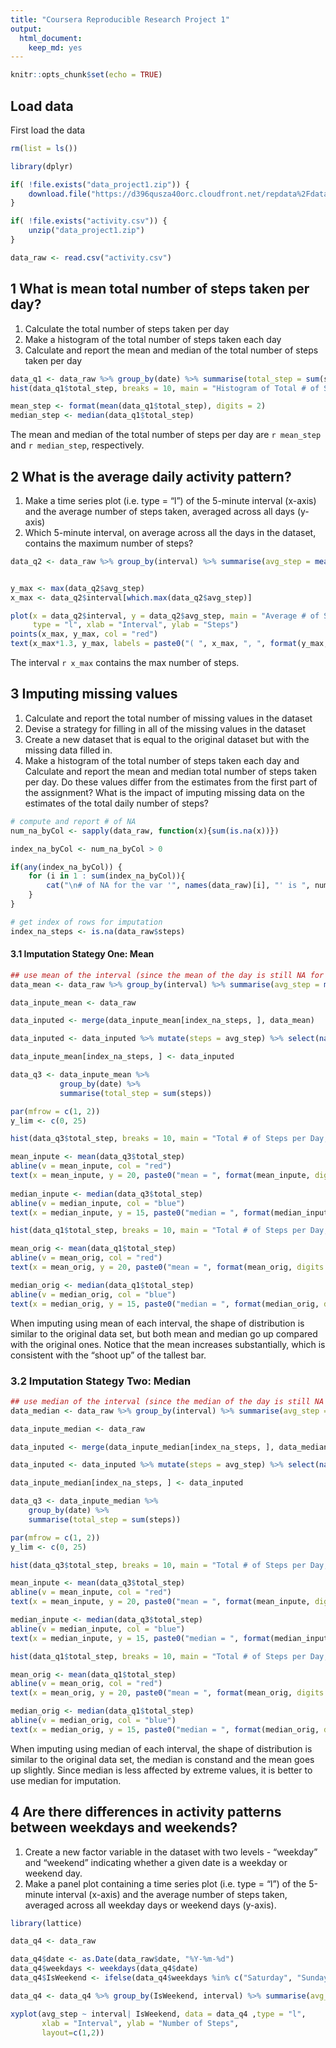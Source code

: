 ---
title: "Coursera Reproducible Research Project 1"
output: 
  html_document: 
    keep_md: yes
---

```{r setup, include=FALSE, fig.width = 9}
knitr::opts_chunk$set(echo = TRUE)
```

## Load data
First load the data 

```{r load data, message=FALSE}
rm(list = ls())

library(dplyr)

if( !file.exists("data_project1.zip")) {
    download.file("https://d396qusza40orc.cloudfront.net/repdata%2Fdata%2Factivity.zip", "data_project1.zip")
}

if( !file.exists("activity.csv")) {
    unzip("data_project1.zip")
}

data_raw <- read.csv("activity.csv")

```

## 1 What is mean total number of steps taken per day?
1. Calculate the total number of steps taken per day
2. Make a histogram of the total number of steps taken each day
3. Calculate and report the mean and median of the total number of steps taken per day

```{r question 1}

data_q1 <- data_raw %>% group_by(date) %>% summarise(total_step = sum(steps, na.rm = TRUE))
hist(data_q1$total_step, breaks = 10, main = "Histogram of Total # of Steps per Day", xlab = "# of Steps")

mean_step <- format(mean(data_q1$total_step), digits = 2)
median_step <- median(data_q1$total_step)
```

The mean and median of the total number of steps per day are `r mean_step` and `r median_step`, respectively.

## 2 What is the average daily activity pattern?
1. Make a time series plot (i.e. type = "l") of the 5-minute interval (x-axis) and the average number of steps taken, averaged across all days (y-axis)
2. Which 5-minute interval, on average across all the days in the dataset, contains the maximum number of steps?

```{r question 2}

data_q2 <- data_raw %>% group_by(interval) %>% summarise(avg_step = mean(steps, na.rm = TRUE))


y_max <- max(data_q2$avg_step)
x_max <- data_q2$interval[which.max(data_q2$avg_step)]

plot(x = data_q2$interval, y = data_q2$avg_step, main = "Average # of Steps of 5-Minute Interval", 
     type = "l", xlab = "Interval", ylab = "Steps")
points(x_max, y_max, col = "red") 
text(x_max*1.3, y_max, labels = paste0("( ", x_max, ", ", format(y_max, digits = 4), " )" ))

```

The interval `r x_max` contains the max number of steps.

## 3 Imputing missing values
1. Calculate and report the total number of missing values in the dataset 
2. Devise a strategy for filling in all of the missing values in the dataset
3. Create a new dataset that is equal to the original dataset but with the missing data filled in.
4. Make a histogram of the total number of steps taken each day and Calculate and report the mean and median total number of steps taken per day. Do these values differ from the estimates from the first part of the assignment? What is the impact of imputing missing data on the estimates of the total daily number of steps?

``` {r question 3}
# compute and report # of NA
num_na_byCol <- sapply(data_raw, function(x){sum(is.na(x))})

index_na_byCol <- num_na_byCol > 0

if(any(index_na_byCol)) {
    for (i in 1 : sum(index_na_byCol)){
        cat("\n# of NA for the var '", names(data_raw)[i], "' is ", num_na_byCol[i], "\n", sep = "")
    }
}

# get index of rows for imputation
index_na_steps <- is.na(data_raw$steps)
```


#### 3.1 Imputation Stategy One: Mean
``` {r question 3.1 inpute with mean, fig.width = 9}
## use mean of the interval (since the mean of the day is still NA for a few days)
data_mean <- data_raw %>% group_by(interval) %>% summarise(avg_step = mean(steps, na.rm = TRUE))

data_inpute_mean <- data_raw

data_inputed <- merge(data_inpute_mean[index_na_steps, ], data_mean)

data_inputed <- data_inputed %>% mutate(steps = avg_step) %>% select(names(data_raw))

data_inpute_mean[index_na_steps, ] <- data_inputed

data_q3 <- data_inpute_mean %>% 
           group_by(date) %>% 
           summarise(total_step = sum(steps))

par(mfrow = c(1, 2))
y_lim <- c(0, 25)

hist(data_q3$total_step, breaks = 10, main = "Total # of Steps per Day, Original", xlab = "# of Steps", ylim = y_lim)

mean_inpute <- mean(data_q3$total_step)
abline(v = mean_inpute, col = "red")
text(x = mean_inpute, y = 20, paste0("mean = ", format(mean_inpute, digits =2)), col = "red")
     
median_inpute <- median(data_q3$total_step)
abline(v = median_inpute, col = "blue")
text(x = median_inpute, y = 15, paste0("median = ", format(median_inpute, digits =2)), col = "blue")

hist(data_q1$total_step, breaks = 10, main = "Total # of Steps per Day, Inputed", xlab = "# of Steps", ylim = y_lim)

mean_orig <- mean(data_q1$total_step)
abline(v = mean_orig, col = "red")
text(x = mean_orig, y = 20, paste0("mean = ", format(mean_orig, digits =2)), col = "red")

median_orig <- median(data_q1$total_step)
abline(v = median_orig, col = "blue")
text(x = median_orig, y = 15, paste0("median = ", format(median_orig, digits =2)), col = "blue")
```

When imputing using mean of each interval, the shape of distribution is similar to the original data set, but both mean and median go up compared with the original ones. Notice that the mean increases substantially, which is consistent with the "shoot up" of the tallest bar. 

### 3.2 Imputation Stategy Two: Median
``` {r question 3.2 inpute with median, fig.width = 9}
## use median of the interval (since the median of the day is still NA for a few days)
data_median <- data_raw %>% group_by(interval) %>% summarise(avg_step = median(steps, na.rm = TRUE))

data_inpute_median <- data_raw

data_inputed <- merge(data_inpute_median[index_na_steps, ], data_median)

data_inputed <- data_inputed %>% mutate(steps = avg_step) %>% select(names(data_raw))

data_inpute_median[index_na_steps, ] <- data_inputed

data_q3 <- data_inpute_median %>% 
    group_by(date) %>% 
    summarise(total_step = sum(steps))

par(mfrow = c(1, 2))
y_lim <- c(0, 25)

hist(data_q3$total_step, breaks = 10, main = "Total # of Steps per Day, Inputed", xlab = "# of Steps", ylim = y_lim)

mean_inpute <- mean(data_q3$total_step)
abline(v = mean_inpute, col = "red")
text(x = mean_inpute, y = 20, paste0("mean = ", format(mean_inpute, digits =2)), col = "red")

median_inpute <- median(data_q3$total_step)
abline(v = median_inpute, col = "blue")
text(x = median_inpute, y = 15, paste0("median = ", format(median_inpute, digits =2)), col = "blue")

hist(data_q1$total_step, breaks = 10, main = "Total # of Steps per Day, Original", xlab = "# of Steps", ylim = y_lim)

mean_orig <- mean(data_q1$total_step)
abline(v = mean_orig, col = "red")
text(x = mean_orig, y = 20, paste0("mean = ", format(mean_orig, digits =2)), col = "red")

median_orig <- median(data_q1$total_step)
abline(v = median_orig, col = "blue")
text(x = median_orig, y = 15, paste0("median = ", format(median_orig, digits =2)), col = "blue")
```

When imputing using median of each interval, the shape of distribution is similar to the original data set, the median is constand and the mean goes up slightly. Since median is less affected by extreme values, it is better to use median for imputation.

## 4 Are there differences in activity patterns between weekdays and weekends?
1. Create a new factor variable in the dataset with two levels - "weekday" and "weekend" indicating whether a given date is a weekday or weekend day.
2. Make a panel plot containing a time series plot (i.e. type = "l") of the 5-minute interval (x-axis) and the average number of steps taken, averaged across all weekday days or weekend days (y-axis). 
```{r question 4}
library(lattice)

data_q4 <- data_raw

data_q4$date <- as.Date(data_raw$date, "%Y-%m-%d")
data_q4$weekdays <- weekdays(data_q4$date)
data_q4$IsWeekend <- ifelse(data_q4$weekdays %in% c("Saturday", "Sunday"), "Weekend", "Weekday")

data_q4 <- data_q4 %>% group_by(IsWeekend, interval) %>% summarise(avg_step = mean(steps, na.rm = TRUE))

xyplot(avg_step ~ interval| IsWeekend, data = data_q4 ,type = "l",
       xlab = "Interval", ylab = "Number of Steps",
       layout=c(1,2))
```
